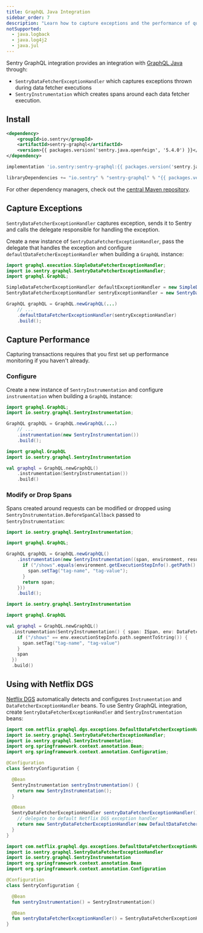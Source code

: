 ```yaml
---
title: GraphQL Java Integration
sidebar_order: 7
description: "Learn how to capture exceptions and the performance of queries executed with GraphQL Java ."
notSupported:
  - java.logback
  - java.log4j2
  - java.jul
---
```


Sentry GraphQL integration provides an integration with [GraphQL Java](https://github.com/graphql-java/graphql-java/) through:

- `SentryDataFetcherExceptionHandler` which captures exceptions thrown during data fetcher executions
- `SentryInstrumentation` which creates spans around each data fetcher execution.

## Install

```xml {tabTitle:Maven}
<dependency>
    <groupId>io.sentry</groupId>
    <artifactId>sentry-graphql</artifactId>
    <version>{{ packages.version('sentry.java.openfeign', '5.4.0') }}</version>
</dependency>
```

```groovy {tabTitle:Gradle}
implementation 'io.sentry:sentry-graphql:{{ packages.version('sentry.java.jdbc', '5.4.0') }}'
```

```scala {tabTitle: SBT}
libraryDependencies += "io.sentry" % "sentry-graphql" % "{{ packages.version('sentry.java.jdbc', '5.4.0') }}"
```

For other dependency managers, check out the [central Maven repository](https://search.maven.org/artifact/io.sentry/sentry-grapql).

## Capture Exceptions

`SentryDataFetcherExceptionHandler` captures exception, sends it to Sentry and calls the delegate responsible for handling the exception.

Create a new instance of `SentryDataFetcherExceptionHandler`, pass the delegate that handles the exception and configure `defaultDataFetcherExceptionHandler` when building a `GraphQL` instance:

```java
import graphql.execution.SimpleDataFetcherExceptionHandler;
import io.sentry.graphql.SentryDataFetcherExceptionHandler;
import graphql.GraphQL;

SimpleDataFetcherExceptionHandler defaultExceptionHandler = new SimpleDataFetcherExceptionHandler();
SentryDataFetcherExceptionHandler sentryExceptionHandler = new SentryDataFetcherExceptionHandler(defaultExceptionHandler);

GraphQL graphQL = GraphQL.newGraphQL(...)
    // ...
    .defaultDataFetcherExceptionHandler(sentryExceptionHandler)
    .build();
```

## Capture Performance

<Note>

  Capturing transactions requires that you first <PlatformLink to="/performance/">set up performance monitoring</PlatformLink> if you haven't already.

</Note>

### Configure

Create a new instance of `SentryInstrumentation` and configure `instrumentation` when building a `GraphQL` instance:

```java
import graphql.GraphQL;
import io.sentry.graphql.SentryInstrumentation;

GraphQL graphQL = GraphQL.newGraphQL(...)
    // ...
    .instrumentation(new SentryInstrumentation())
    .build();
```

```kotlin
import graphql.GraphQL
import io.sentry.graphql.SentryInstrumentation

val graphql = GraphQL.newGraphQL()
	.instrumentation(SentryInstrumentation())
	.build()
```

### Modify or Drop Spans

Spans created around requests can be modified or dropped using `SentryInstrumentation.BeforeSpanCallback` passed to `SentryInstrumentation`:

```java
import io.sentry.graphql.SentryInstrumentation;

import graphql.GraphQL;

GraphQL graphQL = GraphQL.newGraphQL()
    .instrumentation(new SentryInstrumentation((span, environment, result) -> {
      if ("/shows".equals(environment.getExecutionStepInfo().getPath().segmentToString())) {
        span.setTag("tag-name", "tag-value");
      }
      return span;
    }))
    .build();
```

```kotlin
import io.sentry.graphql.SentryInstrumentation

import graphql.GraphQL

val graphql = GraphQL.newGraphQL()
  .instrumentation(SentryInstrumentation() { span: ISpan, env: DataFetchingEnvironment, result: Any? ->
    if ("/shows" == env.executionStepInfo.path.segmentToString()) {
      span.setTag("tag-name", "tag-value")
    }
    span
  })
  .build()
```

## Using with Netflix DGS

[Netflix DGS](https://netflix.github.io/dgs) automatically detects and configures `Instrumentation` and `DataFetcherExceptionHandler` beans. To use Sentry GraphQL integration, create `SentryDataFetcherExceptionHandler` and `SentryInstrumentation` beans:

```java
import com.netflix.graphql.dgs.exceptions.DefaultDataFetcherExceptionHandler;
import io.sentry.graphql.SentryDataFetcherExceptionHandler;
import io.sentry.graphql.SentryInstrumentation;
import org.springframework.context.annotation.Bean;
import org.springframework.context.annotation.Configuration;

@Configuration
class SentryConfiguration {

  @Bean
  SentryInstrumentation sentryInstrumentation() {
    return new SentryInstrumentation();
  }

  @Bean
  SentryDataFetcherExceptionHandler sentryDataFetcherExceptionHandler() {
    // delegate to default Netflix DGS exception handler
    return new SentryDataFetcherExceptionHandler(new DefaultDataFetcherExceptionHandler());
  }
}
```

```kotlin
import com.netflix.graphql.dgs.exceptions.DefaultDataFetcherExceptionHandler
import io.sentry.graphql.SentryDataFetcherExceptionHandler
import io.sentry.graphql.SentryInstrumentation
import org.springframework.context.annotation.Bean
import org.springframework.context.annotation.Configuration

@Configuration
class SentryConfiguration {

  @Bean
  fun sentryInstrumentation() = SentryInstrumentation()

  @Bean
  fun sentryDataFetcherExceptionHandler() = SentryDataFetcherExceptionHandler(DefaultDataFetcherExceptionHandler())
}
```
